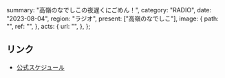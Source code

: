   summary: "高嶺のなでしこの夜遅くにごめん！",
  category: "RADIO",
  date: "2023-08-04",
  region: "ラジオ",
  present: ["高嶺のなでしこ"],
  image: {
    path: "",
    ref: "",
  },
  acts: {
    url: "",
  },
};

## リンク

- [公式スケジュール](https://takanenonadeshiko.jp/?p=1009)
